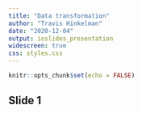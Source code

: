 ```yaml
---
title: "Data transformation"
author: "Travis Hinkelman"
date: "2020-12-04"
output: ioslides_presentation
widescreen: true
css: styles.css
---
```


```r
knitr::opts_chunk$set(echo = FALSE)
```

## Slide 1

